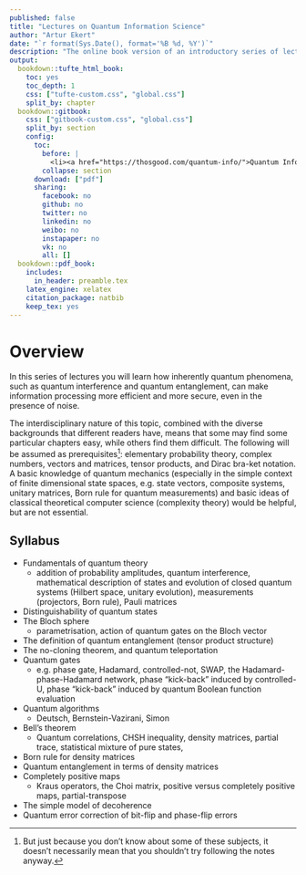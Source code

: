 ```yaml
--- 
published: false
title: "Lectures on Quantum Information Science"
author: "Artur Ekert"
date: "`r format(Sys.Date(), format='%B %d, %Y')`"
description: "The online book version of an introductory series of lectures on quantum computing."
output:
  bookdown::tufte_html_book:
    toc: yes
    toc_depth: 1
    css: ["tufte-custom.css", "global.css"]
    split_by: chapter
  bookdown::gitbook:
    css: ["gitbook-custom.css", "global.css"]
    split_by: section
    config:
      toc:
        before: |
          <li><a href="https://thosgood.com/quantum-info/">Quantum Information Science</a></li>
        collapse: section
      download: ["pdf"]
      sharing:
        facebook: no
        github: no
        twitter: no
        linkedin: no
        weibo: no
        instapaper: no
        vk: no
        all: []
  bookdown::pdf_book:
    includes:
      in_header: preamble.tex
    latex_engine: xelatex
    citation_package: natbib
    keep_tex: yes
---
```


\newcommand{\bra}[1]{\langle#1|}
\newcommand{\ket}[1]{|#1\rangle}
\newcommand{\proj}[1]{|#1\rangle\langle#1|}
\newcommand{\braket}[1]{\langle#1\rangle}
\newcommand{\av}[1]{\braket{#1}}
\newcommand{\tr}{\operatorname{tr}}
\newcommand{\id}{\operatorname{id}}


# Overview {-}

In this series of lectures you will learn how inherently quantum phenomena, such as quantum interference and quantum entanglement, can make information processing more efficient and more secure, even in the presence of noise.

The interdisciplinary nature of this topic, combined with the diverse backgrounds that different readers have, means that some may find some particular chapters easy, while others find them difficult.
The following will be assumed as prerequisites^[But just because you don't know about some of these subjects, it doesn't necessarily mean that you shouldn't try following the notes anyway.]: elementary probability theory, complex numbers, vectors and matrices, tensor products, and Dirac bra-ket notation.
A basic knowledge of quantum mechanics (especially in the simple context of finite dimensional state spaces, e.g. state vectors, composite systems, unitary matrices, Born rule for quantum measurements) and basic ideas of classical theoretical computer science (complexity theory) would be helpful, but are not essential.


## Syllabus {-}

- Fundamentals of quantum theory
  + addition of probability amplitudes, quantum interference, mathematical description of states and evolution of closed quantum systems (Hilbert space, unitary evolution), measurements (projectors, Born rule), Pauli matrices
- Distinguishability of quantum states
- The Bloch sphere
  + parametrisation, action of quantum gates on the Bloch vector
- The definition of quantum entanglement (tensor product structure)
- The no-cloning theorem, and quantum teleportation
- Quantum gates
  + e.g. phase gate, Hadamard, controlled-not, SWAP, the Hadamard-phase-Hadamard network, phase “kick-back” induced by controlled-U, phase “kick-back” induced by quantum Boolean function evaluation
- Quantum algorithms
  + Deutsch, Bernstein-Vazirani, Simon
- Bell's theorem
  + Quantum correlations, CHSH inequality, density matrices, partial trace, statistical mixture of pure states,
- Born rule for density matrices
- Quantum entanglement in terms of density matrices
- Completely positive maps
  + Kraus operators, the Choi matrix, positive versus completely positive maps, partial-transpose
- The simple model of decoherence
- Quantum error correction of bit-flip and phase-flip errors
